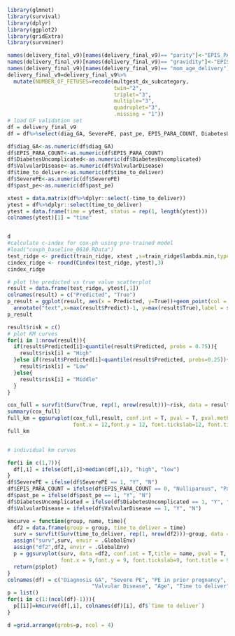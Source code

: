 ```r
library(glmnet)
library(survival)
library(dplyr)
library(ggplot2)
library(gridExtra)
library(survminer)

names(delivery_final_v9)[names(delivery_final_v9)== "parity"]<-"EPIS_PARA_COUNT"
names(delivery_final_v9)[names(delivery_final_v9)== "gravidity"]<-"EPIS_GRAVIDA_COUNT"
names(delivery_final_v9)[names(delivery_final_v9)== "mom_age_delivery"]<-"age"
delivery_final_v9=delivery_final_v9%>%
  mutate(NUMBER_OF_FETUSES=recode(multgest_dx_subcategory,
                                  twin="2", 
                                  triplet="3",
                                  multiple="3",
                                  quadruplet="3",
                                  .missing = "1"))
# load UF validation set 
df = delivery_final_v9
df = df%>%select(diag_GA, SeverePE, past_pe, EPIS_PARA_COUNT, DiabetesUncomplicated, ValvularDisease, age, time_to_deliver)

df$diag_GA<-as.numeric(df$diag_GA)
df$EPIS_PARA_COUNT<-as.numeric(df$EPIS_PARA_COUNT)
df$DiabetesUncomplicated<-as.numeric(df$DiabetesUncomplicated)
df$ValvularDisease<-as.numeric(df$ValvularDisease)
df$time_to_deliver<-as.numeric(df$time_to_deliver)
df$SeverePE<-as.numeric(df$SeverePE)
df$past_pe<-as.numeric(df$past_pe)

xtest = data.matrix(df%>%dplyr::select(-time_to_deliver))
ytest = df%>%dplyr::select(time_to_deliver)
ytest = data.frame(time = ytest, status = rep(1, length(ytest)))
colnames(ytest)[1] = "time"


d
#calculate c-index for cox-ph using pre-trained model
#load("coxph_baseline_0610.RData")
test_ridge <- predict(train_ridge, xtest ,s=train_ridge$lambda.min,type='link')
cindex_ridge <- round(Cindex(test_ridge, ytest),3)
cindex_ridge

# plot the predicted vs true value scatterplot
result = data.frame(test_ridge, ytest[,1])
colnames(result) = c("Predicted", "True")
p_result = ggplot(result, aes(x = Predicted, y=True))+geom_point(col = "steelblue")+
  annotate("text",x=max(result$Predict)-1, y=max(result$True),label = sprintf("c-index:%f", cindex_ridge))
p_result

result$risk = c()
# plot KM curves
for(i in 1:nrow(result)){
  if(result$Predicted[i]>quantile(result$Predicted, probs = 0.75)){
    result$risk[i] = "High"
  }else if(result$Predicted[i]<quantile(result$Predicted, probs=0.25)){
    result$risk[i] = "Low"
  }else{
    result$risk[i] = "Middle"
  }
}

cox_full = survfit(Surv(True, rep(1, nrow(result)))~risk, data = result)
summary(cox_full)
full_km = ggsurvplot(cox_full,result, conf.int = T, pval = T, pval.method = T, pval.size = 4, pval.coord = c(100, 0.7), pval.method.coord = c(100, 0.8),
                     font.x = 12,font.y = 12, font.tickslab=12, font.title = 9, font.legend = 12,xlab = NULL)
full_km


# individual km curves

for(i in c(1,7)){
  df[,i] = ifelse(df[,i]>median(df[,i]), "high", "low")
}
df$SeverePE = ifelse(df$SeverePE == 1, "Y", "N")
df$EPIS_PARA_COUNT = ifelse(df$EPIS_PARA_COUNT == 0, "Nulliparous", "Parous")
df$past_pe = ifelse(df$past_pe == 1, "Y", "N")
df$DiabetesUncomplicated = ifelse(df$DiabetesUncomplicated == 1, "Y", "N")
df$ValvularDisease = ifelse(df$ValvularDisease == 1, "Y", "N")

kmcurve = function(group, name, time){
  df2 = data.frame(group = group, time_to_deliver = time)
  surv = survfit(Surv(time_to_deliver, rep(1, nrow(df2)))~group, data = df2, conf.type = "log-log")
  assign("surv",surv, envir = .GlobalEnv)
  assign("df2",df2, envir = .GlobalEnv)
  p = ggsurvplot(surv, data =df2, conf.int = T,title = name, pval = T, pval.method = T, pval.size = 3, pval.coord = c(80, 0.7), pval.method.coord = c(80, 0.9),
                 font.x = 9,font.y = 9, font.tickslab=9, font.title = 9, font.legend = 8,xlab = NULL)
  return(p$plot)
}
colnames(df) = c("Diagnosis GA", "Severe PE", "PE in prior pregnancy", "Parity", "Diabetes Uncomplicated",
                           "Valvular Disease", "Age", "Time to deliver")
p = list()
for(i in c(1:(ncol(df)-1))){
  p[[i]]=kmcurve(df[,i], colnames(df)[i], df$`Time to deliver`)
}

d =grid.arrange(grobs=p, ncol = 4)

```
